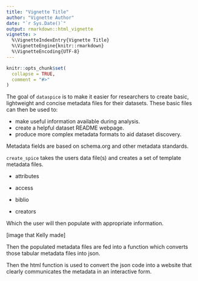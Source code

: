 ```yaml
---
title: "Vignette Title"
author: "Vignette Author"
date: "`r Sys.Date()`"
output: rmarkdown::html_vignette
vignette: >
  %\VignetteIndexEntry{Vignette Title}
  %\VignetteEngine{knitr::rmarkdown}
  %\VignetteEncoding{UTF-8}
---
```


```r
knitr::opts_chunk$set(
  collapse = TRUE,
  comment = "#>"
)
```

The goal of `dataspice` is to make it easier for researchers to create basic, lightweight and concise metadata files for their datasets. These basic files can then be used to:

 -   make useful information available during analysis.
 -   create a helpful dataset README webpage.
 -   produce more complex metadata formats to aid dataset discovery.

Metadata fields are based on schema.org and other metadata standards.

`create_spice` takes the users data file(s) and creates a set of template metadata files.

- attributes

- access

- biblio

- creators

Which the user will then populate with appropriate information. 

[image that Kelly made]

Then the populated metadata files are fed into a function which converts those tabular metadata files into json. 

Then the html function is used to convert the json code into a website that clearly communicates the metadata in an interactive form. 

